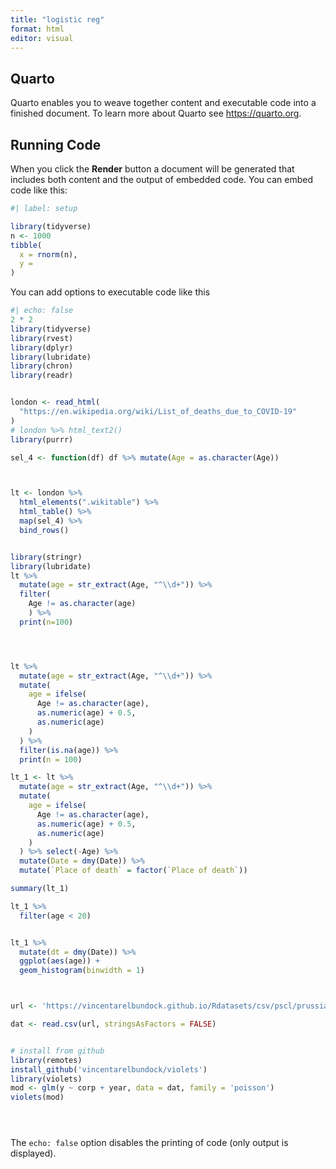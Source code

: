 ```yaml
---
title: "logistic reg"
format: html
editor: visual
---
```


## Quarto

Quarto enables you to weave together content and executable code into a finished document. To learn more about Quarto see <https://quarto.org>.

## Running Code

When you click the **Render** button a document will be generated that includes both content and the output of embedded code. You can embed code like this:

```r
#| label: setup

library(tidyverse)
n <- 1000
tibble(
  x = rnorm(n), 
  y = 
)

```

You can add options to executable code like this

```r
#| echo: false
2 * 2
library(tidyverse)
library(rvest)
library(dplyr)
library(lubridate)
library(chron)
library(readr)


london <- read_html(
  "https://en.wikipedia.org/wiki/List_of_deaths_due_to_COVID-19"
)
# london %>% html_text2()
library(purrr)

sel_4 <- function(df) df %>% mutate(Age = as.character(Age))



lt <- london %>% 
  html_elements(".wikitable") %>% 
  html_table() %>% 
  map(sel_4) %>% 
  bind_rows()


library(stringr)
library(lubridate)
lt %>% 
  mutate(age = str_extract(Age, "^\\d+")) %>% 
  filter(
    Age != as.character(age)
    ) %>% 
  print(n=100)




lt %>% 
  mutate(age = str_extract(Age, "^\\d+")) %>% 
  mutate(
    age = ifelse(
      Age != as.character(age), 
      as.numeric(age) + 0.5, 
      as.numeric(age)
    )
  ) %>% 
  filter(is.na(age)) %>% 
  print(n = 100)

lt_1 <- lt %>% 
  mutate(age = str_extract(Age, "^\\d+")) %>% 
  mutate(
    age = ifelse(
      Age != as.character(age), 
      as.numeric(age) + 0.5, 
      as.numeric(age)
    )
  ) %>% select(-Age) %>% 
  mutate(Date = dmy(Date)) %>% 
  mutate(`Place of death` = factor(`Place of death`))

summary(lt_1)

lt_1 %>% 
  filter(age < 20)


lt_1 %>% 
  mutate(dt = dmy(Date)) %>% 
  ggplot(aes(age)) + 
  geom_histogram(binwidth = 1)



url <- 'https://vincentarelbundock.github.io/Rdatasets/csv/pscl/prussian.csv'

dat <- read.csv(url, stringsAsFactors = FALSE)


# install from github
library(remotes)
install_github('vincentarelbundock/violets')
library(violets)
mod <- glm(y ~ corp + year, data = dat, family = 'poisson')
violets(mod)





```

The `echo: false` option disables the printing of code (only output is displayed).
